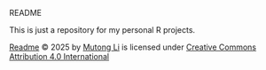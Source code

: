 README

This is just a repository for my personal R projects.

<a href="https://creativecommons.org">Readme</a> © 2025 by <a href="https://creativecommons.org">Mutong Li</a> is licensed under <a href="https://creativecommons.org/licenses/by/4.0/">Creative Commons Attribution 4.0 International</a><img src="https://mirrors.creativecommons.org/presskit/icons/cc.svg" alt="" style="max-width: 1em;max-height:1em;margin-left: .2em;"><img src="https://mirrors.creativecommons.org/presskit/icons/by.svg" alt="" style="max-width: 1em;max-height:1em;margin-left: .2em;">